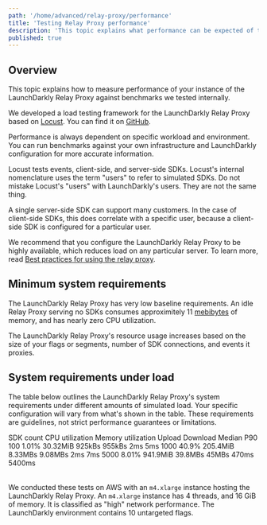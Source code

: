 ```yaml
---
path: '/home/advanced/relay-proxy/performance'
title: 'Testing Relay Proxy performance'
description: 'This topic explains what performance can be expected of the LaunchDarkly Relay Proxy.'
published: true
---
```


## Overview

This topic explains how to measure performance of your instance of the LaunchDarkly Relay Proxy against benchmarks we tested internally.

We developed a load testing framework for the LaunchDarkly Relay Proxy based on [Locust](https://locust.io/). You can find it on [GitHub](https://github.com/launchdarkly-labs/ld-relay-locustfile).

Performance is always dependent on specific workload and environment. You can run benchmarks against your own infrastructure and LaunchDarkly configuration for more accurate information.

Locust tests events, client-side, and server-side SDKs. Locust's internal nomenclature uses the term "users" to refer to simulated SDKs. Do not mistake Locust's "users" with LaunchDarkly's users. They are not the same thing.

A single server-side SDK can support many customers. In the case of client-side SDKs, this does correlate with a specific user, because a client-side SDK is configured for a particular user.

We recommend that you configure the LaunchDarkly Relay Proxy to be highly available, which reduces load on any particular server. To learn more, read [Best practices for using the relay proxy](/home/advanced/relay-proxy#best-practices-for-using-the-relay-proxy).

## Minimum system requirements

The LaunchDarkly Relay Proxy has very low baseline requirements. An idle Relay Proxy serving no SDKs consumes approximitely 11 [mebibytes](https://en.wikipedia.org/wiki/Mebibyte) of memory, and has nearly zero CPU utilization.

The LaunchDarkly Relay Proxy's resource usage increases based on the size of your flags or segments, number of SDK connections, and events it proxies.

## System requirements under load

The table below outlines the LaunchDarkly Relay Proxy's system requirements under different amounts of simulated load. Your specific configuration will vary from what's shown in the table. These requirements are guidelines, not strict performance guarantees or limitations.

<Table>
  <TableHeader>
    <TableHeadCell>SDK count</TableHeadCell>
    <TableHeadCell>CPU utilization</TableHeadCell>
    <TableHeadCell>Memory utilization</TableHeadCell>
    <TableHeadCell>Upload</TableHeadCell>
    <TableHeadCell>Download</TableHeadCell>
    <TableHeadCell>Median</TableHeadCell>
    <TableHeadCell>P90</TableHeadCell>
  </TableHeader>
  <TableBody>
    <TableRow>
      <TableCell>100</TableCell>
      <TableCell>1.01%</TableCell>
      <TableCell>30.32MiB</TableCell>
      <TableCell>925kBs</TableCell>
      <TableCell>955kBs</TableCell>
      <TableCell>2ms</TableCell>
      <TableCell>5ms</TableCell>
    </TableRow>
    <TableRow>
      <TableCell>1000</TableCell>
      <TableCell>40.9%</TableCell>
      <TableCell>205.4MiB</TableCell>
      <TableCell>8.33MBs</TableCell>
      <TableCell>9.08MBs</TableCell>
      <TableCell>2ms</TableCell>
      <TableCell>7ms</TableCell>
    </TableRow>
    <TableRow>
      <TableCell>5000</TableCell>
      <TableCell>8.01%</TableCell>
      <TableCell>941.9MiB</TableCell>
      <TableCell>39.8MBs</TableCell>
      <TableCell>45MBs</TableCell>
      <TableCell>470ms</TableCell>
      <TableCell>5400ms</TableCell>
    </TableRow>
  </TableBody>
 </Table>

We conducted these tests on AWS with an `m4.xlarge` instance hosting the LaunchDarkly Relay Proxy. An `m4.xlarge` instance has 4 threads, and 16 GiB of memory. It is classified as "high" network performance. The LaunchDarkly environment contains 10 untargeted flags.
